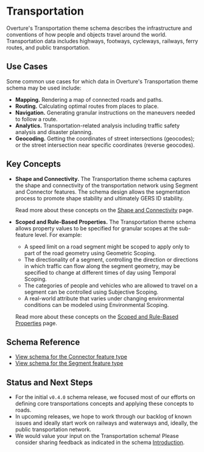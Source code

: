 
# Transportation

Overture's Transportation theme schema describes the infrastructure and
conventions of how people and objects travel around the world. Transportation
data includes highways, footways, cycleways, railways, ferry routes, and public
transportation.

<!--
High-level description above 👆 lifted from:
  https://wiki.overturemaps.org/display/PROJ/Transportation+Task+Force
-->

## Use Cases

Some common use cases for which data in Overture's Transportation theme schema
may be used include:

- **Mapping.** Rendering a map of connected roads and paths.
- **Routing.** Calculating optimal routes from places to place.
- **Navigation.** Generating granular instructions on the maneuvers needed to
  follow a route.
- **Analytics.** Transportation-related analysis including traffic safety
  analysis and disaster planning.
- **Geocoding.** Getting the coordinates of street intersections (geocodes); or
  the street intersection near specific coordinates (reverse geocodes).

## Key Concepts

<ul>
<li>
<p>

**Shape and Connectivity.** The Transportation theme schema captures the shape
and connectivity of the transportation network using Segment and Connector
features. The schema design allows the segmentation process to promote shape
stability and ultimately GERS ID stability.

</p>

<p>

Read more about these concepts on the [Shape and Connectivity](shape-connectivity)
page.

</p>
</li>

<li>

<p>

**Scoped and Rule-Based Properties.** The Transportation theme schema allows property values
to be specified for granular scopes at the sub-feature level. For example:

</p>

- A speed limit on a road segment might be scoped to apply only to part of the
  road geometry using Geometric Scoping.
- The directionality of a segment, controlling the direction or directions in
  which traffic can flow along the segment geometry, may be specified to change
  at different times of day using Temporal Scoping.
- The categories of people and vehicles who are allowed to travel on a segment
  can be controlled using Subjective Scoping.
- A real-world attribute that varies under changing environmental conditions can
  be modeled using Environmental Scoping.

<p>

Read more about these concepts on the [Scoped and Rule-Based Properties](scoping-rules)
page.

</p>

</li>

<!--

TODO: A bullet for road, and a page for roads.
TODO: A bullet for travel modes, and a page for travel modes.

-->

</ul>

## Schema Reference

- [View schema for the Connector feature type](/reference/transportation/connector)
- [View schema for the Segment feature type](/reference/transportation/segment)

## Status and Next Steps

- For the initial `v0.4.0` schema release, we focused most of our efforts on
  defining core transportations concepts and applying these concepts to roads.
- In upcoming releases, we hope to work through our backlog of known issues and
  ideally start work on railways and waterways and, ideally, the public
  transportation network.
- We would value your input on the Transportation schema! Please consider
  sharing feedback as indicated in the schema [Introduction](/).
